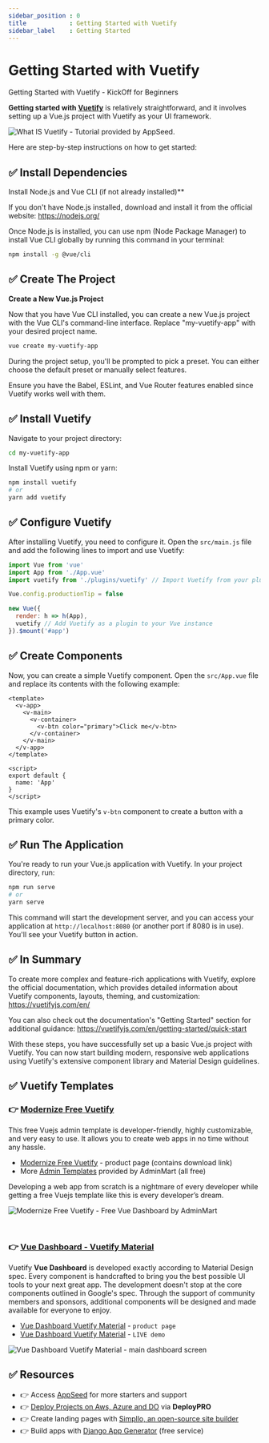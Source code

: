 ```yaml
---
sidebar_position : 0
title            : Getting Started with Vuetify
sidebar_label    : Getting Started
---
```


# Getting Started with Vuetify

<SubHeading>Getting Started with Vuetify - KickOff for Beginners</SubHeading>

**Getting started with [Vuetify](https://vuetifyjs.com/)** is relatively straightforward, and it involves setting up a Vue.js project with Vuetify as your UI framework. 

![What IS Vuetify - Tutorial provided by AppSeed.](https://github-production-user-asset-6210df.s3.amazonaws.com/51070104/270630877-a0d15af1-c7e1-4246-ab69-9284cee625b2.jpg) 

Here are step-by-step instructions on how to get started:

## ✅ Install Dependencies  

Install Node.js and Vue CLI (if not already installed)**

If you don't have Node.js installed, download and install it from the official website: https://nodejs.org/

Once Node.js is installed, you can use npm (Node Package Manager) to install Vue CLI globally by running this command in your terminal:

```bash
npm install -g @vue/cli
```

## ✅ Create The Project

**Create a New Vue.js Project**

Now that you have Vue CLI installed, you can create a new Vue.js project with the Vue CLI's command-line interface. Replace "my-vuetify-app" with your desired project name.

```bash
vue create my-vuetify-app
```

During the project setup, you'll be prompted to pick a preset. You can either choose the default preset or manually select features. 

Ensure you have the Babel, ESLint, and Vue Router features enabled since Vuetify works well with them.

## ✅ Install Vuetify

Navigate to your project directory:

```bash
cd my-vuetify-app
```

Install Vuetify using npm or yarn:

```bash
npm install vuetify
# or
yarn add vuetify
```

## ✅ Configure Vuetify

After installing Vuetify, you need to configure it. Open the `src/main.js` file and add the following lines to import and use Vuetify:

```javascript
import Vue from 'vue'
import App from './App.vue'
import vuetify from './plugins/vuetify' // Import Vuetify from your plugins folder

Vue.config.productionTip = false

new Vue({
  render: h => h(App),
  vuetify // Add Vuetify as a plugin to your Vue instance
}).$mount('#app')
```

## ✅ Create Components 

Now, you can create a simple Vuetify component. Open the `src/App.vue` file and replace its contents with the following example:

```vue
<template>
  <v-app>
    <v-main>
      <v-container>
        <v-btn color="primary">Click me</v-btn>
      </v-container>
    </v-main>
  </v-app>
</template>

<script>
export default {
  name: 'App'
}
</script>
```

This example uses Vuetify's `v-btn` component to create a button with a primary color.

## ✅ Run The Application

You're ready to run your Vue.js application with Vuetify. In your project directory, run:

```bash
npm run serve
# or
yarn serve
```

This command will start the development server, and you can access your application at `http://localhost:8080` (or another port if 8080 is in use). You'll see your Vuetify button in action.

## ✅ In Summary  

To create more complex and feature-rich applications with Vuetify, explore the official documentation, which provides detailed information about Vuetify components, layouts, theming, and customization: https://vuetifyjs.com/en/

You can also check out the documentation's "Getting Started" section for additional guidance: https://vuetifyjs.com/en/getting-started/quick-start

With these steps, you have successfully set up a basic Vue.js project with Vuetify. You can now start building modern, responsive web applications using Vuetify's extensive component library and Material Design guidelines.

## ✅ Vuetify Templates 

### 👉 [Modernize Free Vuetify](https://adminmart.com/product/modernize-free-vuetify-vue-js-admin-dashboard/?ref=1)

This free Vuejs admin template is developer-friendly, highly customizable, and very easy to use. It allows you to create web apps in no time without any hassle.

- [Modernize Free Vuetify](https://adminmart.com/product/modernize-free-vuetify-vue-js-admin-dashboard/?ref=1) - product page (contains download link)
- More [Admin Templates](https://adminmart.com/templates/free-admin-templates/?ref=1) provided by AdminMart (all free)

Developing a web app from scratch is a nightmare of every developer while getting a free Vuejs template like this is every developer’s dream.

![Modernize Free Vuetify - Free Vue Dashboard by AdminMart](https://github.com/admin-dashboards/vue-dashboard/assets/51854817/2723cbf7-db1f-4dd8-a130-a6180a14f417)

<br />

### 👉 [Vue Dashboard - Vuetify Material](https://www.creative-tim.com/product/vuetify-material-dashboard?AFFILIATE=128200)

Vuetify **Vue Dashboard** is developed exactly according to Material Design spec. Every component is handcrafted to bring you the best possible UI tools to your next great app. The development doesn't stop at the core components outlined in Google's spec. Through the support of community members and sponsors, additional components will be designed and made available for everyone to enjoy.

- [Vue Dashboard Vuetify Material](https://www.creative-tim.com/product/vuetify-material-dashboard?AFFILIATE=128200) - `product page`
- [Vue Dashboard Vuetify Material](https://demos.creative-tim.com/vuetify-material-dashboard/#/?AFFILIATE=128200) - `LIVE demo` 

![Vue Dashboard Vuetify Material - main dashboard screen](https://raw.githubusercontent.com/admin-dashboards/vue-dashboard/master/media/vuetify-material-dashboard-screen.png)

## ✅ Resources

- 👉 Access [AppSeed](https://appseed.us/) for more starters and support 
- 👉 [Deploy Projects on Aws, Azure and DO](https://www.docs.deploypro.dev/) via **DeployPRO**
- 👉 Create landing pages with [Simpllo, an open-source site builder](https://www.simpllo.com/)
- 👉 Build apps with [Django App Generator](https://app-generator.dev/django/) (free service)
